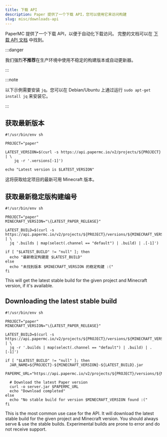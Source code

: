 ```yaml
---
title: 下载 API
description: Paper 提供了一个下载 API，您可以使用它来访问构建
slug: misc/downloads-api
---
```


PaperMC 提供了一个下载 API，以便于自动化下载访问。
完整的文档可以在 [下载 API 文档](https://api.papermc.io/docs) 中找到。

:::danger

我们强烈**不推荐**在生产环境中使用不稳定的构建版本或自动更新器。

:::

:::note

以下示例需要安装 `jq`。您可以在 Debian/Ubuntu 上通过运行 `sudo apt-get install jq` 来安装它。

:::

## 获取最新版本

```shell
#!/usr/bin/env sh

PROJECT="paper"

LATEST_VERSION=$(curl -s https://api.papermc.io/v2/projects/${PROJECT} | \
    jq -r '.versions[-1]')

echo "Latest version is $LATEST_VERSION"
```

这将获取给定项目的最新可用 Minecraft 版本。

## 获取最新稳定版构建编号

```shell replace
#!/usr/bin/env sh

PROJECT="paper"
MINECRAFT_VERSION="\{LATEST_PAPER_RELEASE}"

LATEST_BUILD=$(curl -s https://api.papermc.io/v2/projects/${PROJECT}/versions/${MINECRAFT_VERSION}/builds | \
  jq '.builds | map(select(.channel == "default") | .build) | .[-1]')

if [ "$LATEST_BUILD" != "null" ]; then
  echo "最新稳定构建是 $LATEST_BUILD"
else
  echo "未找到版本 $MINECRAFT_VERSION 的稳定构建 :("
fi
```

This will get the latest stable build for the given project and Minecraft version, if it's available.

## Downloading the latest stable build

```shell replace
#!/usr/bin/env sh

PROJECT="paper"
MINECRAFT_VERSION="\{LATEST_PAPER_RELEASE}"

LATEST_BUILD=$(curl -s https://api.papermc.io/v2/projects/${PROJECT}/versions/${MINECRAFT_VERSION}/builds | \
  jq -r '.builds | map(select(.channel == "default") | .build) | .[-1]')

if [ "$LATEST_BUILD" != "null" ]; then
  JAR_NAME=${PROJECT}-${MINECRAFT_VERSION}-${LATEST_BUILD}.jar
  PAPERMC_URL="https://api.papermc.io/v2/projects/${PROJECT}/versions/${MINECRAFT_VERSION}/builds/${LATEST_BUILD}/downloads/${JAR_NAME}"

  # Download the latest Paper version
  curl -o server.jar $PAPERMC_URL
  echo "Download completed"
else
  echo "No stable build for version $MINECRAFT_VERSION found :("
fi
```

This is the most common use case for the API. It will download the latest stable build for the given project and
Minecraft version. You should always serve & use the stable builds. Experimental builds are prone to error and
do not receive support.
